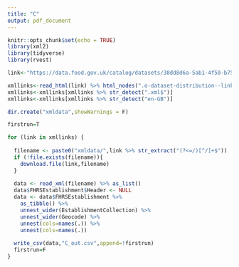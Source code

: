 ```yaml
---
title: "C"
output: pdf_document
---
```


```r
knitr::opts_chunk$set(echo = TRUE)
library(xml2)
library(tidyverse)
library(rvest)
```

```r
link<-"https://data.food.gov.uk/catalog/datasets/38dd8d6a-5ab1-4f50-b753-ab33288e3200"

xmllinks<-read_html(link) %>% html_nodes(".o-dataset-distribution--link") %>% html_attr("href")
xmllinks<-xmllinks[xmllinks %>% str_detect(".xml$")]
xmllinks<-xmllinks[xmllinks %>% str_detect("en-GB")]

dir.create("xmldata",showWarnings = F)

firstrun=T

for (link in xmllinks) {
  
  filename <- paste0("xmldata/",link %>% str_extract("(?<=/)[^/]+$"))
  if (!file.exists(filename)){
    download.file(link,filename)
  }
  
  data <- read_xml(filename) %>% as_list()
  data$FHRSEstablishment$Header <- NULL
  data <- data$FHRSEstablishment %>% 
    as_tibble() %>% 
    unnest_wider(EstablishmentCollection) %>%
    unnest_wider(Geocode) %>%
    unnest(cols=names(.)) %>%
    unnest(cols=names(.))
  
  write_csv(data,"C_out.csv",append=!firstrun)
  firstrun=F
}






```


